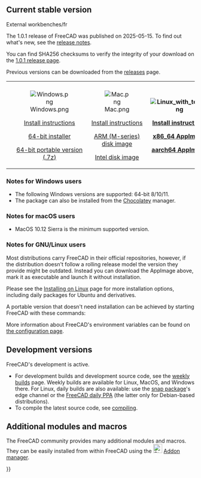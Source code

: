 <languages/>
{{TOCright}}
<translate>

== Current stable version ==
External workbenches/fr<!--T:2-->

<!--T:3-->
The 1.0.1 release of FreeCAD was published on 2025-05-15. To find out what's new, see the [[Release_notes_1.0|release notes]].

<!--T:53-->
You can find SHA256 checksums to verify the integrity of your download on the [https://github.com/FreeCAD/FreeCAD/releases/tag/1.0.1 1.0.1 release page].

<!--T:57-->
Previous versions can be downloaded from the [https://github.com/FreeCAD/FreeCAD/releases releases] page.

</translate><!--Do not remove this tag. It would add even more places where version info has to be kept up to date-->
{| cellpadding="20" style="font-size:120%"
|
|
|
|
|-
|
| align="center" | [[Image:Windows.png]]

[[Installing_on_Windows|Install instructions]]

[https://github.com/FreeCAD/FreeCAD/releases/download/1.0.1/FreeCAD_1.0.1-conda-Windows-x86_64-installer-1.exe 64-bit installer]

[https://github.com/FreeCAD/FreeCAD/releases/download/1.0.1/FreeCAD_1.0.1-conda-Windows-x86_64-py311.7z 64-bit portable version (.7z)]

| align="center" | [[Image:Mac.png]]

[[Installing_on_Mac|Install instructions]]

[https://github.com/FreeCAD/FreeCAD/releases/download/1.0.1/FreeCAD_1.0.1-conda-macOS-arm64-py311.dmg ARM (M-series) disk image]

[https://github.com/FreeCAD/FreeCAD/releases/download/1.0.1/FreeCAD_1.0.1-conda-macOS-x86_64-py311.dmg Intel disk image]

! align="center" | '''[[Image:Linux_with_text.png]]'''

[[Installing_on_Linux|'''Install instructions''']]

[https://github.com/FreeCAD/FreeCAD/releases/download/1.0.1/FreeCAD_1.0.1-conda-Linux-x86_64-py311.AppImage '''x86_64 AppImage''']

[https://github.com/FreeCAD/FreeCAD/releases/download/1.0.1/FreeCAD_1.0.1-conda-Linux-aarch64-py311.AppImage '''aarch64 AppImage''']

|}
<translate>

=== Notes for Windows users === <!--T:58-->

<!--T:5-->
* The following Windows versions are supported: 64-bit 8/10/11.
* The package can also be installed from the [https://chocolatey.org/packages/freecad Chocolatey] manager.

=== Notes for macOS users === <!--T:59-->

<!--T:9-->
* MacOS 10.12 Sierra is the minimum supported version.

=== Notes for GNU/Linux users === <!--T:6-->

<!--T:51-->
Most distributions carry FreeCAD in their official repositories, however, if the distribution doesn't follow a rolling release model the version they provide might be outdated. Instead you can download the AppImage above, mark it as executable and launch it without installation.

<!--T:54-->
Please see the [[Installing_on_Linux|Installing on Linux]] page for more installation options, including daily packages for Ubuntu and derivatives.

<!--T:55-->
A portable version that doesn't need installation can be achieved by starting FreeCAD with these commands:

</translate>
{{Code|lang=text|code=
cd path/to/directory_containing_AppImage/
chmod +x ./name_of_AppImage_file.AppImage
HOME="$PWD/Settings" FREECAD_USER_HOME="$PWD/Settings" ./name_of_AppImage_file.AppImage
}}
<translate>

<!--T:56-->
More information about FreeCAD's environment variables can be found on [[Start_up_and_Configuration#Environment_variables|the configuration page]].

== Development versions == <!--T:60-->

<!--T:4-->
FreeCAD's development is active.
* For development builds and development source code, see the [https://github.com/FreeCAD/FreeCAD-Bundle/releases/tag/weekly-builds weekly builds] page. Weekly builds are available for Linux, MacOS, and Windows there. For Linux, daily builds are also available: use the [[Ubuntu_Snap|snap package]]'s edge channel or the [https://launchpad.net/~freecad-maintainers/+archive/ubuntu/freecad-daily FreeCAD daily PPA] (the latter only for Debian-based distributions).
* To compile the latest source code, see [[Compiling|compiling]].

== Additional modules and macros == <!--T:44-->

<!--T:52-->
The FreeCAD community provides many additional modules and macros. They can be easily installed from within FreeCAD using the [[Image:Std_AddonMgr.svg|24px]] [[Std_AddonMgr|Addon manager]].


</translate>
{{Userdocnavi{{#translation:}}}}